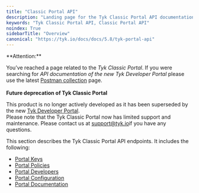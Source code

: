 ```yaml
---
title: "Classic Portal API"
description: "Landing page for the Tyk Classic Portal API documentation"
keywords: "Tyk Classic Portal API, Classic Portal API"
noindex: True
sidebarTitle: "Overview"
canonical: "https://tyk.io/docs/docs/5.8/tyk-portal-api"
---
```



<Warning>
**Attention:**

You’ve reached a page related to the *Tyk Classic Portal*. If you were searching for *API documentation of the new Tyk
Developer Portal* please use the latest
[Postman collection](/docs/5.8/product-stack/tyk-enterprise-developer-portal/api-documentation/tyk-edp-api) page.
<br />
<br />
**Future deprecation of Tyk Classic Portal**

This product is no longer actively developed as it
has been superseded by the new [Tyk Developer Portal](/docs/5.8/portal/overview/intro).
<br />
Please note that the Tyk Classic Portal now has limited support and maintenance. Please contact us at
[support@tyk.io](<mailto:support@tyk.io?subject=Tyk classic developer portal>)if you have any questions.
</Warning>



This section describes the Tyk Classic Portal API endpoints. It includes the following:

* [Portal Keys](/docs/5.8/tyk-apis/tyk-portal-api/portal-keys)
* [Portal Policies](/docs/5.8/tyk-apis/tyk-dashboard-api/portal-policies)
* [Portal Developers](/docs/5.8/tyk-apis/tyk-portal-api/portal-developers)
* [Portal Configuration](/docs/5.8/tyk-apis/tyk-portal-api/portal-configuration)
* [Portal Documentation](/docs/5.8/tyk-apis/tyk-portal-api/portal-documentation)